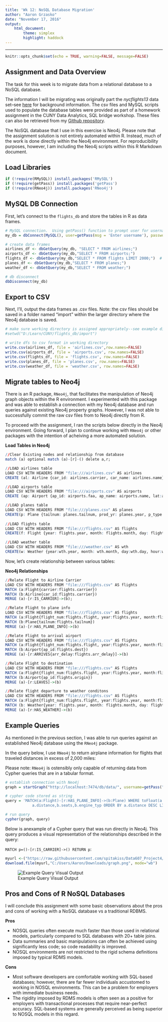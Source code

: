 ```yaml
---
title: 'Wk 12: NoSQL Database Migration'
author: "Aaron Grzasko"
date: "November 17, 2016"
output: 
    html_document:
        theme: simplex
        highlight: haddock
---
```

---

```r
knitr::opts_chunk$set(echo = TRUE, warning=FALSE, message=FALSE)
```

## Assignment and Data Overview  
  
The task for this week is to migrate data from a relational database to a NoSQL database.  
  
The information I will be migrating was originally part the *nycflights13* data set--see [here](https://cran.r-project.org/web/packages/nycflights13/nycflights13.pdf) for background information.  The csv files and MySQL scripts used to populate the database tables were provided as part of a homework assignment in the CUNY Data Analytics, SQL bridge workshop.  These files can also be retrieved from my [Github repository](https://github.com/spitakiss/Data607_Project4).  
  
The NoSQL database that I use in this exercise is Neo4j.  Please note that the assignment solution is not entirely automated within R.  Instead, much of the work is done directly within the Neo4j environment.  For reproducibility purposes, however, I am including the Neo4j scripts within this R Markdown document.  
  
## Load Libraries  

```r
if (!require(RMySQL)) install.packages('RMySQL')
if (!require(getPass)) install.packages('getPass')
if (!require(RNeo4j)) install.packages('RNeo4j')
``` 
  
  
## MySQL DB Connection  
  
First, let's connect to the `flights_db` and store the tables in R as data frames.  
  
```r
# MySQL connection.  Using getPass() function to prompt user for username and password  
my_db = dbConnect(MySQL(), user=getPass(msg = 'Enter username'), password= getPass('Enter Password'), dbname='flights_db')

# create data frames
airlines_df <- dbGetQuery(my_db, "SELECT * FROM airlines;")
airports_df <- dbGetQuery(my_db,"SELECT * FROM airports;")
flights_df <- dbGetQuery(my_db,"SELECT * FROM flights LIMIT 2000;")  # LIMIT TO 2000 ENTRIES FOR FAST EXECUTION
planes_df <- dbGetQuery(my_db,"SELECT * FROM planes;")
weather_df <- dbGetQuery(my_db,"SELECT * FROM weather;")

# db disconnect
dbDisconnect(my_db)

```
  

## Export to CSV  

Next, I'll, output the data frames as .csv files.  Note: the csv files should be saved in a folder named "import" within the larger directory where the Neo4j database is saved.  
  
```r
# make sure working directory is assigned appropriately--see example directory below
#setwd("D:/Learn/CUNY/flights_db/import")

# write dfs to csv format in working directory
write.csv(airlines_df, file = 'airlines.csv',row.names=FALSE)
write.csv(airports_df, file = 'airports.csv', row.names=FALSE)
write.csv(flights_df, file = 'flights.csv', row.names=FALSE)
write.csv(planes_df, file = 'planes.csv', row.names=FALSE)
write.csv(weather_df, file = 'weather.csv', row.names=FALSE)
```
  
## Migrate tables to Neo4j  

There is an R package, `RNeo4j`, that facilitates the manipulation of Neo4j graph objects within the R environment.  I experimented with this package and was able to establish a connection with my Neo4j database and run queries against existing Neo4j property graphs. However, I was not able to successfully commit the raw csv files from to Neo4j directly from R.  
  
To proceed with the assignment, I ran the scripts below directly in the Neo4j environment.  Going forward, I plan to continue working with `RNeo4j` or other packages with the intention of acheiving a more automated solution.  
  
**Load Tables in Neo4j**  
```r

//Clear Existing nodes and relationship from database
match (a) optional match (a)-[r]-() delete a,r;

//LOAD airlines table
LOAD CSV WITH HEADERS FROM "file:///airlines.csv" AS airlines
CREATE (al: Airline {car_id: airlines.carrier, car_name: airlines.name});

//LOAD airports table
LOAD CSV WITH HEADERS FROM "file:///airports.csv" AS airports
CREATE (ap: Airport {ap_id: airports.faa, ap_name: airports.name, lat:airports.lat, lon:airports.lon, alt: airports.alt, tz: airports.tz, dst: airports.dst});  

//LOAD planes table
LOAD CSV WITH HEADERS FROM "file:///planes.csv" AS planes
CREATE(p: Plane {tailnum: planes.tailnum, prod_yr: planes.year, p_type: planes.type, mfr: planes.manufacturer, model: planes.model, num_engines: planes.engines, seats: planes.seats, speed:planes.speed, engine_typ: planes.engine}); 
  
//LOAD flights table
LOAD CSV WITH HEADERS FROM "file:///flights.csv" AS flights
CREATE(f: Flight {year: flights.year, month: flights.month, day: flights.day, dep_time: flights.dep_time, arr_time: flights.arr_time, carrier: flights.carrier, flight_num: flights.flight, air_time: flights.air_time, distance: flights.distance, hour: flights.hour, minute: flights.minute});

//LOAD weather table
LOAD CSV WITH HEADERS FROM "file:///weather.csv" AS wth
CREATE(w: Weather {year:wth.year, month: wth.month, day:wth.day, hour:wth.hour, origin:wth.origin, temp:wth.temp, dewp:wth.dewp, humid:wth.humid, wind_dir:wth.wind_dir, wind_speed:wth.wind_speed, wind_gust:wth.wind_gust, precip:wth.precip, pressure: wth.pressure, visib:wth.visib}); 

```

Now, let's create relationship between various tables:  

**Neo4j Relationships**  
```r
//Relate Flight to Airline Carrier
LOAD CSV WITH HEADERS FROM "file:///flights.csv" AS flights
MATCH (a:Flight{carrier:flights.carrier})
MATCH (b:Airline{car_id:flights.carrier})
MERGE (a)-[r:IS_CARRIER]->(b);

//Relate Flight to plane info
LOAD CSV WITH HEADERS FROM "file:///flights.csv" AS flights
MATCH (a:Flight{flight_num:flights.flight, year:flights.year, month:flights.month, day:flights.day, dep_time:flights.dep_time, carrier:flights.carrier})
MATCH (b:Plane{tailnum:flights.tailnum})
MERGE (a)-[r:HAS_PLANE_INFO]->(b)

//Relate Flight to arrival airport
LOAD CSV WITH HEADERS FROM "file:///flights.csv" AS flights
MATCH (a:Flight{flight_num:flights.flight, year:flights.year, month:flights.month, day:flights.day, dep_time:flights.dep_time, carrier:flights.carrier})
MATCH (b:Airport{ap_id:flights.dest})
MERGE (a)-[r:ARRIVES{arr_delay:flights.arr_delay}]->(b)

//Relate Flight to destination
LOAD CSV WITH HEADERS FROM "file:///flights.csv" AS flights
MATCH (a:Flight{flight_num:flights.flight, year:flights.year, month:flights.month, day:flights.day, dep_time:flights.dep_time, carrier:flights.carrier})
MATCH (b:Airport{ap_id:flights.origin})
MERGE (a)-[r:LEAVES]->(b)

//Relate flight departure to weather conditons
LOAD CSV WITH HEADERS FROM "file:///flights.csv" AS flights
MATCH (a:Flight{flight_num:flights.flight, year:flights.year, month:flights.month, day:flights.day, dep_time:flights.dep_time, carrier:flights.carrier})
MATCH (b: Weather{year: flights.year, month: flights.month, day: flights.day, hour: flights.hour, origin:flights.origin})
MERGE (a)-[r:HAS_WEATHER]->(b)


```

## Example Queries  
  
As mentioned in the previous section, I was able to run queries against an established Neo4j database using the `RNeo4j` package.  

In the query below, I use `RNeo4j` to return airplane information for flights that traveled distances in excess of 2,000 miles:  

Please note:  `RNeo4j` is ostensibly only capable of returning data from Cypher queries that are in a tabular format.

```r
# establish connection with Neo4j 
graph = startGraph("http://localhost:7474/db/data/", username=getPass("Enter username"),getPass("Enter password"))

# cypher code stored as string
query = 'MATCH(a:Flight)-[r:HAS_PLANE_INFO]->(b:Plane) WHERE toFloat(a.distance) > 2000 RETURN DISTINCT
            a.distance,b.seats,b.engine_typ ORDER BY a.distance DESC LIMIT 10'

# run query
cypher(graph, query)

```
  
Below is anexample of a Cypher query that was run directly in Neo4j.  This query produces a visual representation of the relationships described in the query:  
  
`MATCH p=()-[r:IS_CARRIER]->() RETURN p`:  

```r
myurl <-("https://raw.githubusercontent.com/spitakiss/Data607_Project4/master/graph.png")
download.file(myurl,"C:/Users/Aaron/Downloads/graph.png", mode="wb")
```
![Example Query Visual Output](/Users/Aaron/Downloads/graph.png)
  
  
## Pros and Cons of R NoSQL Databases
  
I will conclude this assignment with some basic observations about the pros and cons of working with a NoSQL database vs a traditional RDBMS.  
  
**Pros**  
  
* NOSQL queries often execute much faster than those used in relational models, particularly compared to SQL databases with 20+ table joins.  
* Data summaries and basic manipulations can often  be achieved using significantly less code; so code readability is improved.  
* NOSQL environments are not restricted to the rigid schema definitions imposed by typical RDMS models.  
  
**Cons**  
  
* Most software developers are comfortable working with SQL-based databases; however, there are far fewer individuals accustomed to working in NOSQL environments.  This can be a problem for employers with immediate business needs.  
* The rigidity imposed by RDMS models is often seen as a positive for employers with transactional processes that require near-perfect accuracy.  SQL-based systems are generally perceived as being superior to NOSQL models in this regard.




